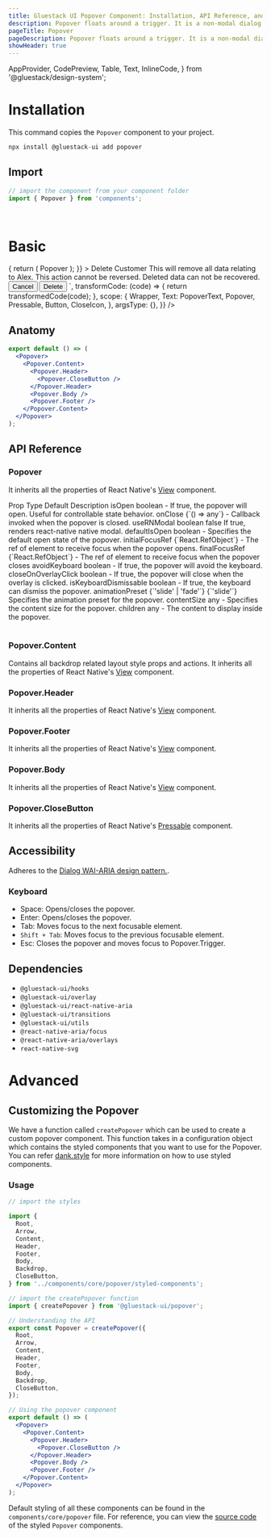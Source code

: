 ```yaml
---
title: Gluestack UI Popover Component: Installation, API Reference, and Customization
description: Popover floats around a trigger. It is a non-modal dialog used to provide contextual information to the user. It should be paired with a pressable trigger element.
pageTitle: Popover
pageDescription: Popover floats around a trigger. It is a non-modal dialog used to provide contextual information to the user. It should be paired with a pressable trigger element.
showHeader: true
---
```



<Meta title="components/Overlay/Popover" />

  AppProvider,
  CodePreview,
  Table,
  Text,
  InlineCode,
} from '@gluestack/design-system';



# Installation

This command copies the `Popover` component to your project.

```jsx
npx install @gluestack-ui add popover
```

## Import

```jsx
// import the component from your component folder
import { Popover } from 'components';
```

<br />

# Basic

<AppProvider>
  <CodePreview
    showComponentRenderer={true}
    showArgsController={false}
    metaData={{
      code: ` 
<Popover
  placement={'top'}
  trigger={(triggerProps) => {
    return (
      <Pressable
        bgColor={'$red500'}
        borderRadius={'$md'}
        {...triggerProps}
      >
        <Text color={'white'} padding="$3">
          Popover
        </Text>
      </Pressable>
    );
  }}
>
  <Popover.Content>
    <Popover.Header>
      <Text>Delete Customer</Text>
      <Popover.CloseButton>
        <CloseIcon sx={{ w: 16, h: 16 }} />
      </Popover.CloseButton>
    </Popover.Header>
    <Popover.Body>
      <Text>
        This will remove all data relating to Alex. This action cannot be
        reversed. Deleted data can not be recovered.
      </Text>
    </Popover.Body>
    <Popover.Footer>
      <Button variant="outline" mr={'$2'}>
        <Button.Text>Cancel</Button.Text>
      </Button>
      <Button>
        <Button.Text>Delete</Button.Text>
      </Button>
    </Popover.Footer>
  </Popover.Content>
</Popover>
`,
      transformCode: (code) => {
        return transformedCode(code);
      },
      scope: {
        Wrapper,
        Text: PopoverText,
        Popover,
        Pressable,
        Button,
        CloseIcon,
      },
      argsType: {},
    }}
  />
</AppProvider>

<br />

## Anatomy

```jsx
export default () => (
  <Popover>
    <Popover.Content>
      <Popover.Header>
        <Popover.CloseButton />
      </Popover.Header>
      <Popover.Body />
      <Popover.Footer />
    </Popover.Content>
  </Popover>
);
```

## API Reference

### Popover

It inherits all the properties of React Native's [View](https://reactnative.dev/docs/view#props) component.

<AppProvider>
  <Table>
    <Table.THead>
      <Table.TR>
        <Table.TH>
          <Table.TText>Prop</Table.TText>
        </Table.TH>
        <Table.TH>
          <Table.TText>Type</Table.TText>
        </Table.TH>
        <Table.TH>
          <Table.TText>Default</Table.TText>
        </Table.TH>
        <Table.TH>
          <Table.TText>Description</Table.TText>
        </Table.TH>
      </Table.TR>
    </Table.THead>
    <Table.TBody>
      <Table.TR>
        <Table.TD>
          <Table.TText>
            <InlineCode>isOpen</InlineCode>
          </Table.TText>
        </Table.TD>
        <Table.TD>
          <Table.TText>boolean</Table.TText>
        </Table.TD>
        <Table.TD>
          <Table.TText>-</Table.TText>
        </Table.TD>
        <Table.TD>
          <Table.TText>
            If true, the popover will open. Useful for controllable state
            behavior.
          </Table.TText>
        </Table.TD>
      </Table.TR>
      <Table.TR>
        <Table.TD>
          <Table.TText>
            <InlineCode>onClose</InlineCode>
          </Table.TText>
        </Table.TD>
        <Table.TD>
          <Table.TText>{`() => any`}</Table.TText>
        </Table.TD>
        <Table.TD>
          <Table.TText>-</Table.TText>
        </Table.TD>
        <Table.TD>
          <Table.TText>
            Callback invoked when the popover is closed.
          </Table.TText>
        </Table.TD>
      </Table.TR>
      <Table.TR>
        <Table.TD>
          <Table.TText>
            <InlineCode>useRNModal</InlineCode>
          </Table.TText>
        </Table.TD>
        <Table.TD>
          <Table.TText>boolean</Table.TText>
        </Table.TD>
        <Table.TD>
          <Table.TText>false</Table.TText>
        </Table.TD>
        <Table.TD>
          <Table.TText>If true, renders react-native native modal.</Table.TText>
        </Table.TD>
      </Table.TR>
      <Table.TR>
        <Table.TD>
          <Table.TText>
            <InlineCode>defaultIsOpen</InlineCode>
          </Table.TText>
        </Table.TD>
        <Table.TD>
          <Table.TText>boolean</Table.TText>
        </Table.TD>
        <Table.TD>
          <Table.TText>-</Table.TText>
        </Table.TD>
        <Table.TD>
          <Table.TText>
            Specifies the default open state of the popover.
          </Table.TText>
        </Table.TD>
      </Table.TR>
      <Table.TR>
        <Table.TD>
          <Table.TText>
            <InlineCode>initialFocusRef</InlineCode>
          </Table.TText>
        </Table.TD>
        <Table.TD>
          <Table.TText>{`React.RefObject<any>`}</Table.TText>
        </Table.TD>
        <Table.TD>
          <Table.TText>-</Table.TText>
        </Table.TD>
        <Table.TD>
          <Table.TText>
            The ref of element to receive focus when the popover opens.
          </Table.TText>
        </Table.TD>
      </Table.TR>
      <Table.TR>
        <Table.TD>
          <Table.TText>
            <InlineCode>finalFocusRef</InlineCode>
          </Table.TText>
        </Table.TD>
        <Table.TD>
          <Table.TText>{`React.RefObject<any>`}</Table.TText>
        </Table.TD>
        <Table.TD>
          <Table.TText>-</Table.TText>
        </Table.TD>
        <Table.TD>
          <Table.TText>
            The ref of element to receive focus when the popover closes
          </Table.TText>
        </Table.TD>
      </Table.TR>
      <Table.TR>
        <Table.TD>
          <Table.TText>
            <InlineCode>avoidKeyboard</InlineCode>
          </Table.TText>
        </Table.TD>
        <Table.TD>
          <Table.TText>boolean</Table.TText>
        </Table.TD>
        <Table.TD>
          <Table.TText>-</Table.TText>
        </Table.TD>
        <Table.TD>
          <Table.TText>
            If true, the popover will avoid the keyboard.
          </Table.TText>
        </Table.TD>
      </Table.TR>
      <Table.TR>
        <Table.TD>
          <Table.TText>
            <InlineCode>closeOnOverlayClick</InlineCode>
          </Table.TText>
        </Table.TD>
        <Table.TD>
          <Table.TText>boolean</Table.TText>
        </Table.TD>
        <Table.TD>
          <Table.TText>-</Table.TText>
        </Table.TD>
        <Table.TD>
          <Table.TText>
            If true, the popover will close when the overlay is clicked.
          </Table.TText>
        </Table.TD>
      </Table.TR>
      <Table.TR>
        <Table.TD>
          <Table.TText>
            <InlineCode>isKeyboardDismissable</InlineCode>
          </Table.TText>
        </Table.TD>
        <Table.TD>
          <Table.TText>boolean</Table.TText>
        </Table.TD>
        <Table.TD>
          <Table.TText>-</Table.TText>
        </Table.TD>
        <Table.TD>
          <Table.TText>
            If true, the keyboard can dismiss the popover.
          </Table.TText>
        </Table.TD>
      </Table.TR>
      <Table.TR>
        <Table.TD>
          <Table.TText>
            <InlineCode>animationPreset</InlineCode>
          </Table.TText>
        </Table.TD>
        <Table.TD>
          <Table.TText>{`'slide' | 'fade'`}</Table.TText>
        </Table.TD>
        <Table.TD>
          <Table.TText>{`'slide'`}</Table.TText>
        </Table.TD>
        <Table.TD>
          <Table.TText>
            Specifies the animation preset for the popover.
          </Table.TText>
        </Table.TD>
      </Table.TR>
      <Table.TR>
        <Table.TD>
          <Table.TText>
            <InlineCode>contentSize</InlineCode>
          </Table.TText>
        </Table.TD>
        <Table.TD>
          <Table.TText>any</Table.TText>
        </Table.TD>
        <Table.TD>
          <Table.TText>-</Table.TText>
        </Table.TD>
        <Table.TD>
          <Table.TText>Specifies the content size for the popover.</Table.TText>
        </Table.TD>
      </Table.TR>
      <Table.TR>
        <Table.TD>
          <Table.TText>
            <InlineCode>children</InlineCode>
          </Table.TText>
        </Table.TD>
        <Table.TD>
          <Table.TText>any</Table.TText>
        </Table.TD>
        <Table.TD>
          <Table.TText>-</Table.TText>
        </Table.TD>
        <Table.TD>
          <Table.TText>The content to display inside the popover.</Table.TText>
        </Table.TD>
      </Table.TR>
    </Table.TBody>
  </Table>
</AppProvider>

### Popover.Content

Contains all backdrop related layout style props and actions.
It inherits all the properties of React Native's [View](https://reactnative.dev/docs/view#props) component.

### Popover.Header

It inherits all the properties of React Native's [View](https://reactnative.dev/docs/view#props) component.

### Popover.Footer

It inherits all the properties of React Native's [View](https://reactnative.dev/docs/view#props) component.

### Popover.Body

It inherits all the properties of React Native's [View](https://reactnative.dev/docs/view#props) component.

### Popover.CloseButton

It inherits all the properties of React Native's [Pressable](https://reactnative.dev/docs/pressable#props) component.

## Accessibility

Adheres to the [Dialog WAI-ARIA design pattern.]('https://www.w3.org/WAI/ARIA/apg/#dialog_modal').

### Keyboard

- Space: Opens/closes the popover.
- Enter: Opens/closes the popover.
- Tab: Moves focus to the next focusable element.
- `Shift + Tab`: Moves focus to the previous focusable element.
- Esc: Closes the popover and moves focus to Popover.Trigger.

## Dependencies

- `@gluestack-ui/hooks`
- `@gluestack-ui/overlay`
- `@gluestack-ui/react-native-aria`
- `@gluestack-ui/transitions`
- `@gluestack-ui/utils`
- `@react-native-aria/focus`
- `@react-native-aria/overlays`
- `react-native-svg`

# Advanced

## Customizing the Popover

We have a function called `createPopover` which can be used to create a custom popover component. This function takes in a configuration object which contains the styled components that you want to use for the Popover. You can refer [dank.style](https://dank.style/) for more information on how to use styled components.

### Usage

```jsx
// import the styles

import {
  Root,
  Arrow,
  Content,
  Header,
  Footer,
  Body,
  Backdrop,
  CloseButton,
} from '../components/core/popover/styled-components';

// import the createPopover function
import { createPopover } from '@gluestack-ui/popover';

// Understanding the API
export const Popover = createPopover({
  Root,
  Arrow,
  Content,
  Header,
  Footer,
  Body,
  Backdrop,
  CloseButton,
});

// Using the popover component
export default () => (
  <Popover>
    <Popover.Content>
      <Popover.Header>
        <Popover.CloseButton />
      </Popover.Header>
      <Popover.Body />
      <Popover.Footer />
    </Popover.Content>
  </Popover>
);
```

Default styling of all these components can be found in the `components/core/popover` file. For reference, you can view the [source code](https://github.com/gluestack/gluestack-ui/blob/development/example/storybook/src/components/Popover/index.tsx) of the styled `Popover` components.

